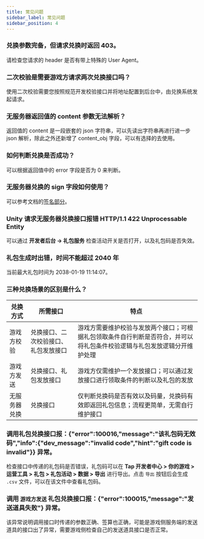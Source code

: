 ```yaml
---
title: 常见问题
sidebar_label: 常见问题
sidebar_position: 4
---
```


###  兑换参数完备，但请求兑换时返回 403。

请检查您请求的 header 是否有带上特殊的 User Agent。

###  二次校验是需要游戏方请求两次兑换接口吗？

使用二次校验需要您按照规范开发校验接口并将地址配置到后台中，由兑换系统发起请求。

###  无服务器返回值的 content 参数无法解析？

返回值的 content 是一段嵌套的 json 字符串，可以先读出字符串再进行进一步 json 解析，除此之外还新增了 content_obj 字段，可以有选择的去使用。

###  如何判断兑换是否成功？

可以根据返回值中的 error 字段是否为 0 来判断。

###  无服务器兑换的 sign 字段如何使用？

可以参考文档的[签名部分](/v3/sdk/tds-gift/guide/#签名)。

###  Unity 请求无服务器兑换接口报错 HTTP/1.1 422 Unprocessable Entity

可以通过 **开发者后台 -> 礼包服务** 检查活动开关是否打开，以及礼包码是否失效。

### 礼包生成时出错，时间不能超过 2040 年

当前最大礼包时间为 2038-01-19 11:14:07。

### 三种兑换场景的区别是什么？

| 兑换方式  |   所需接口    |     特点    |
| --------------- | ------------- |------------- |
| 游戏方校验        |   兑换接口、二次校验接口、礼包发放接口    |   游戏方需要维护校验与发放两个接口；可根据礼包领取条件自行判断是否符合，并可以将礼包条件校验逻辑与礼包发放逻辑分开维护处理        |
| 游戏方发送        |   兑换接口、礼包发放接口                |   游戏方仅需维护一个发放接口；可以通过发放接口进行领取条件的判断以及礼包的发放       |
| 无服务器兑换      |   兑换接口                            |   仅判断兑换码是否有效以及码量，兑换码有效即返回礼包信息；流程更简单，无需自行维护接口       |

### 调用礼包兑换接口报：{"error":100016,"message":"该礼包码无效码","info":{"dev_message":"invalid code","hint":"gift code is invalid"}} 异常。

检查接口中传递的礼包码是否错误，礼包码可以在 **Tap 开发者中心 > 你的游戏 > 运营工具 > 礼包 > 礼包活动 > 数据 > 导出** 进行导出。点击 `导出` 按钮后会生成 `.csv` 文件，可以在该文件中查看礼包码。

### 调用 `游戏方发送` 礼包兑换接口报：{"error":100015,"message":"发送道具失败"} 异常。

该异常说明调用接口时传递的参数正确、签算也正确，可能是游戏侧服务端的发送道具的接口出了异常，需要游戏侧检查自己的发送道具接口是否正常。